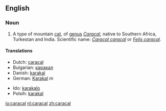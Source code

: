 ==English==
===Noun===
{{en-noun|caracal|caracals}}
#A type of mountain [[cat]], of [[genus]] ''[[Caracal]]'', native to Southern Africa, Turkestan and India. Scientific name: ''[[Caracal caracal]]'' or ''[[Felis caracal]]''.

====Translations====
{{top}}
*Dutch: [[caracal#Dutch|caracal]]
*Bulgarian: [[каракал]]
*Danish: [[karakal]]
*German: [[Karakal]] ''m''
{{mid}}
*Ido: [[karakalo]]
*Polsih: [[karakal]]
{{bottom}}

[[io:caracal]]
[[nl:caracal]]
[[zh:caracal]]